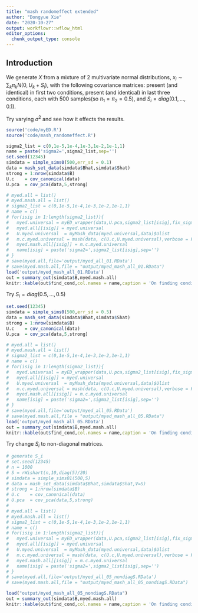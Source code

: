 ```yaml
---
title: "mash randomeffect extended"
author: "Dongyue Xie"
date: "2020-10-27"
output: workflowr::wflow_html
editor_options:
  chunk_output_type: console
---
```


## Introduction

We generate $X$ from a mixture of 2 multivariate normal distributions, $x_i\sim \sum_k\pi_k N(0,U_k+S_i)$, with the following covariance matrices: present (and identical) in first two conditions, present (and identical) in last three conditions, each with 500 samples(so $\pi_1=\pi_2=0.5$), and $S_i=diag(0.1,...,0.1)$.

Try varying $\sigma^2$ and see how it effects the results.

```r
source('code/myED.R')
source('code/mash_randomeffect.R')
```

```r
sigma2_list = c(0,1e-5,1e-4,1e-3,1e-2,1e-1,1)
name = paste('sigma2=',sigma2_list,sep='')
set.seed(12345)
simdata = simple_sims0(500,err_sd = 0.1)
data = mash_set_data(simdata$Bhat,simdata$Shat)
strong = 1:nrow(simdata$B)
U.c    = cov_canonical(data)
U.pca  = cov_pca(data,5,strong)
```

```r
# myed.all = list()
# myed.mash.all = list()
# sigma2_list = c(0,1e-5,1e-4,1e-3,1e-2,1e-1,1)
# name = c()
# for(isig in 1:length(sigma2_list)){
#   myed.universal = myED_wrapper(data,U.pca,sigma2_list[isig],fix_sigma2 = TRUE,maxiter=100,tol=0.01)
#   myed.all[[isig]] = myed.universal
#   U.myed.universal  = myMash_data(myed.universal,data)$Ulist
#   m.c.myed.universal = mash(data, c(U.c,U.myed.universal),verbose = F)
#   myed.mash.all[[isig]] = m.c.myed.universal
#   name[isig] = paste('sigma2=',sigma2_list[isig],sep='')
# }
# save(myed.all,file='output/myed_all_01.RData')
# save(myed.mash.all,file = "output/myed_mash_all_01.RData")
load('output/myed_mash_all_01.RData')
out = summary_out(simdata$B,myed.mash.all)
knitr::kable(out$find_cond,col.names = name,caption = 'On finding conditions',digits = 5)
```

Try $S_i=diag(0.5,...,0.5)$

```r
set.seed(12345)
simdata = simple_sims0(500,err_sd = 0.5)
data = mash_set_data(simdata$Bhat,simdata$Shat)
strong = 1:nrow(simdata$B)
U.c    = cov_canonical(data)
U.pca  = cov_pca(data,5,strong)
```

```r
# myed.all = list()
# myed.mash.all = list()
# sigma2_list = c(0,1e-5,1e-4,1e-3,1e-2,1e-1,1)
# name = c()
# for(isig in 1:length(sigma2_list)){
#   myed.universal = myED_wrapper(data,U.pca,sigma2_list[isig],fix_sigma2 = TRUE,maxiter=100,tol=0.01)
#   myed.all[[isig]] = myed.universal
#   U.myed.universal  = myMash_data(myed.universal,data)$Ulist
#   m.c.myed.universal = mash(data, c(U.c,U.myed.universal),verbose = F)
#   myed.mash.all[[isig]] = m.c.myed.universal
#   name[isig] = paste('sigma2=',sigma2_list[isig],sep='')
# }
# save(myed.all,file='output/myed_all_05.RData')
# save(myed.mash.all,file = "output/myed_mash_all_05.RData")
load('output/myed_mash_all_05.RData')
out = summary_out(simdata$B,myed.mash.all)
knitr::kable(out$find_cond,col.names = name,caption = 'On finding conditions',digits = 5)
```

Try change $S_i$ to non-diagonal matrices. 

```r
# generate S_i
# set.seed(12345)
# n = 1000
# S = rWishart(n,10,diag(5)/20)
# simdata = simple_sims01(500,S)
# data = mash_set_data(simdata$Bhat,simdata$Shat,V=S)
# strong = 1:nrow(simdata$B)
# U.c    = cov_canonical(data)
# U.pca  = cov_pca(data,5,strong)
# 
# myed.all = list()
# myed.mash.all = list()
# sigma2_list = c(0,1e-5,1e-4,1e-3,1e-2,1e-1,1)
# name = c()
# for(isig in 1:length(sigma2_list)){
#   myed.universal = myED_wrapper(data,U.pca,sigma2_list[isig],fix_sigma2 = TRUE,maxiter=100,tol=0.1)
#   myed.all[[isig]] = myed.universal
#   U.myed.universal  = myMash_data(myed.universal,data)$Ulist
#   m.c.myed.universal = mash(data, c(U.c,U.myed.universal),verbose = F,algorithm.version = 'R')
#   myed.mash.all[[isig]] = m.c.myed.universal
#   name[isig] = paste('sigma2=',sigma2_list[isig],sep='')
# }
# save(myed.all,file='output/myed_all_05_nondiagS.RData')
# save(myed.mash.all,file = "output/myed_mash_all_05_nondiagS.RData")

load("output/myed_mash_all_05_nondiagS.RData")
out = summary_out(simdata$B,myed.mash.all)
knitr::kable(out$find_cond,col.names = name,caption = 'On finding conditions',digits = 5)
```
